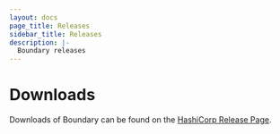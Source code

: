 ```yaml
---
layout: docs
page_title: Releases
sidebar_title: Releases
description: |-
  Boundary releases
---
```


# Downloads

Downloads of Boundary can be found on the [HashiCorp Release Page](https://releases.hashicorp.com/boundary/).
